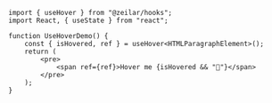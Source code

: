 
<UseHoverDemo />

```tsx
import { useHover } from "@zeilar/hooks";
import React, { useState } from "react";

function UseHoverDemo() {
	const { isHovered, ref } = useHover<HTMLParagraphElement>();
	return (
		<pre>
			<span ref={ref}>Hover me {isHovered && "👋"}</span>
		</pre>
	);
}
```

